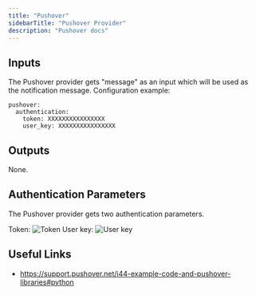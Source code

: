 ```yaml
---
title: "Pushover"
sidebarTitle: "Pushover Provider"
description: "Pushover docs"
---
```


## Inputs

The Pushover provider gets "message" as an input which will be used as the notification message.
Configuration example:

```
pushover:
  authentication:
    token: XXXXXXXXXXXXXXXX
    user_key: XXXXXXXXXXXXXXXX
```

## Outputs

None.

## Authentication Parameters

The Pushover provider gets two authentication parameters.

Token:
![Token](/images/token.jpeg)
User key:
![User key](/images/user-key.jpeg)

## Useful Links

- https://support.pushover.net/i44-example-code-and-pushover-libraries#python
